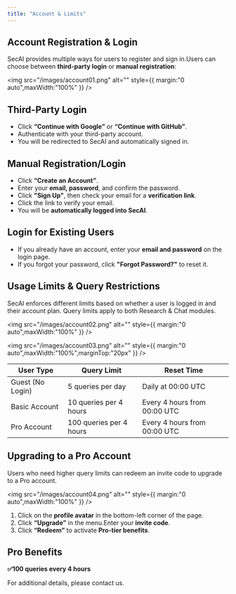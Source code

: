 ```yaml
---
title: "Account & Limits"
---
```


## Account Registration & Login

SecAI provides multiple ways for users to register and sign in.Users can choose between **third-party login** or **manual registration**:

<img
  src="/images/account01.png"
  alt=""
  style={{ margin:"0 auto",maxWidth:"100%" }}
/>

## Third-Party Login

- Click **“Continue with Google”** or **“Continue with GitHub”**.
- Authenticate with your third-party account.
- You will be redirected to SecAI and automatically signed in.

## Manual Registration/Login

- Click **“Create an Account”**.
- Enter your **email, password**, and confirm the password.
- Click **"Sign Up"**, then check your email for a **verification link**.
- Click the link to verify your email.
- You will be **automatically logged into SecAI**.

## Login for Existing Users

- If you already have an account, enter your **email and password** on the login page.
- If you forgot your password, click **"Forgot Password?"** to reset it.

## Usage Limits & Query Restrictions

SecAI enforces different limits based on whether a user is logged in and their account plan. Query limits apply to both Research & Chat modules.

<img
  src="/images/account02.png"
  alt=""
  style={{ margin:"0 auto",maxWidth:"100%" }}
/>

<img
  src="/images/account03.png"
  alt=""
  style={{ margin:"0 auto",maxWidth:"100%",marginTop:"20px" }}
/>

| User Type        | Query Limit             | Reset Time                   |
| ---------------- | ----------------------- | ---------------------------- |
| Guest (No Login) | 5 queries per day       | Daily at 00:00 UTC           |
| Basic Account    | 10 queries per 4 hours  | Every 4 hours from 00:00 UTC |
| Pro Account      | 100 queries per 4 hours | Every 4 hours from 00:00 UTC |

## Upgrading to a Pro Account

Users who need higher query limits can redeem an invite code to upgrade to a Pro account.

<img
  src="/images/account04.png"
  alt=""
  style={{ margin:"0 auto",maxWidth:"100%" }}
/>

1. Click on the **profile avatar** in the bottom-left corner of the page.
2. Click **“Upgrade”** in the menu.Enter your **invite code**.
3. Click **“Redeem”** to activate **Pro-tier benefits**.

## Pro Benefits

**✅100 queries every 4 hours**

For additional details, please contact us.
